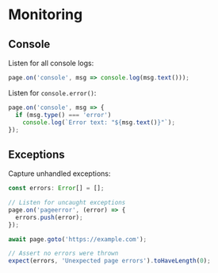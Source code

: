 # Monitoring

## Console

Listen for all console logs:
```ts
page.on('console', msg => console.log(msg.text()));
```

Listen for `console.error()`:
```ts
page.on('console', msg => {
  if (msg.type() === 'error')
    console.log(`Error text: "${msg.text()}"`);
});
```


## Exceptions

Capture unhandled exceptions:
```ts
const errors: Error[] = [];

// Listen for uncaught exceptions
page.on('pageerror', (error) => {
  errors.push(error);
});

await page.goto('https://example.com');

// Assert no errors were thrown
expect(errors, 'Unexpected page errors').toHaveLength(0);
```
